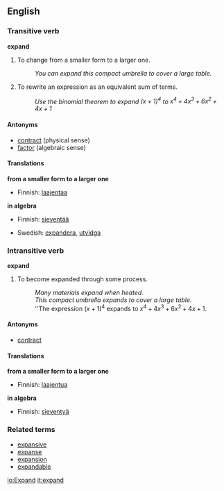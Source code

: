==English==

=== Transitive verb ===
'''expand'''

# To change from a smaller form to a larger one.
#: ''You can expand this compact umbrella to cover a large table.''
# {{algebra}} To rewrite an expression as an equivalent sum of terms.
#: ''Use the binomial theorem to expand <math>{(x+1)}^4</math> to <math>x^4 + 4x^3 + 6x^2 + 4x + 1</math>''

====Antonyms====
*[[contract]] (physical sense)
*[[factor]] (algebraic sense)

====Translations====
<!--Expand-->'''from a smaller form to a larger one'''
{{top}}
*Finnish: [[laajentaa]]
{{mid}}
{{bottom}}
<!--Expand-->'''in algebra'''
{{top}}
*Finnish: [[sieventää]]
{{mid}}
{{bottom}}

{{checktrans}}
*Swedish: [[expandera]], [[utvidga]]

=== Intransitive verb ===
'''expand'''

# To become expanded through some process.
#: ''Many materials expand when heated.''
#: ''This compact umbrella expands to cover a large table.''
#: ''The expression <math>{(x+1)}^4</math> expands to <math>x^4 + 4x^3 + 6x^2 + 4x + 1</math>.

====Antonyms====
*[[contract]]

====Translations====
<!--Expand-->'''from a smaller form to a larger one'''
{{top}}
*Finnish: [[laajentua]]
{{mid}}
{{bottom}}
<!--Expand-->'''in algebra'''
{{top}}
*Finnish: [[sieventyä]]
{{mid}}
{{bottom}}

=== Related terms ===
*[[expansive]]
*[[expanse]]
*[[expansion]]
*[[expandable]]

[[io:Expand]]
[[it:expand]]